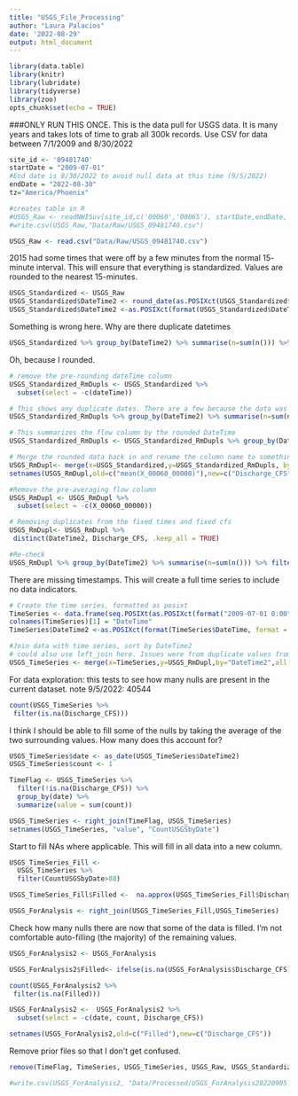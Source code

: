 ```yaml
---
title: "USGS_File_Processing"
author: "Laura Palacios"
date: '2022-08-29'
output: html_document
---
```


```r
library(data.table)
library(knitr)
library(lubridate)
library(tidyverse)
library(zoo)
opts_chunk$set(echo = TRUE)
```

###ONLY RUN THIS ONCE.
This is the data pull for USGS data. It is many years and takes lots of time to grab all 300k records. Use CSV for data between 7/1/2009 and 8/30/2022
```r
site_id <- '09481740'
startDate = "2009-07-01"
#End date is 8/30/2022 to avoid null data at this time (9/5/2022)
endDate = "2022-08-30"
tz="America/Phoenix"

#creates table in R
#USGS_Raw <- readNWISuv(site_id,c('00060','00065'), startDate,endDate, tz)
#write.csv(USGS_Raw,"Data/Raw/USGS_09481740.csv")

USGS_Raw <- read.csv("Data/Raw/USGS_09481740.csv")
```


2015 had some times that were off by a few minutes from the normal 15- minute interval. This will ensure that everything is standardized. Values are rounded to the nearest 15-minutes.
```r
USGS_Standardized <- USGS_Raw
USGS_Standardized$DateTime2 <- round_date(as.POSIXct(USGS_Standardized$dateTime), "15 minutes")
USGS_Standardized$DateTime2 <-as.POSIXct(format(USGS_Standardized$DateTime2, format = '%Y-%m-%d %H:%M'), tz = tz)

```

Something is wrong here. Why are there duplicate datetimes
```r
USGS_Standardized %>% group_by(DateTime2) %>% summarise(n=sum(n())) %>% filter(n>1)
```

Oh, because I rounded.
```r
# remove the pre-rounding dateTime column
USGS_Standardized_RmDupls <- USGS_Standardized %>%
  subset(select = -c(dateTime)) 

# This shows any duplicate dates. There are a few because the data was not collected on the standard 15-minute interval. The separate values were rounded to the same one.
USGS_Standardized_RmDupls %>% group_by(DateTime2) %>% summarise(n=sum(n())) %>% filter(n>1)

# This summarizes the flow column by the rounded DateTime
USGS_Standardized_RmDupls <- USGS_Standardized_RmDupls %>% group_by(DateTime2) %>% summarise(mean(X_00060_00000))

# Merge the rounded data back in and rename the column name to something more useful.
USGS_RmDupl<- merge(x=USGS_Standardized,y=USGS_Standardized_RmDupls, by="DateTime2",all.x=TRUE, all.y = FALSE)
setnames(USGS_RmDupl,old=c("mean(X_00060_00000)"),new=c("Discharge_CFS"))

#Remove the pre-averaging flow column
USGS_RmDupl <- USGS_RmDupl %>%
  subset(select = -c(X_00060_00000))

# Removing duplicates from the fixed times and fixed cfs
USGS_RmDupl<- USGS_RmDupl %>% 
 distinct(DateTime2, Discharge_CFS, .keep_all = TRUE)

#Re-check
USGS_RmDupl %>% group_by(DateTime2) %>% summarise(n=sum(n())) %>% filter(n>1)

```

There are missing timestamps. This will create a full time series to include no data indicators.
```r
# Create the time series, formatted as posixt
TimeSeries <- data.frame(seq.POSIXt(as.POSIXct(format("2009-07-01 0:00",format = '%m/%d/%y %H:%M'), tz = tz), as.POSIXct(format("2022-08-30 0:00",format = '%m/%d/%y %H:%M'), tz = tz), by="15 min"))
colnames(TimeSeries)[1] = "DateTime"
TimeSeries$DateTime2 <-as.POSIXct(format(TimeSeries$DateTime, format = '%Y-%m-%d %H:%M'), tz = tz)

#Join data with time series, sort by DateTime2
# could also use left_join here. Issues were from duplicate values from the rounding merge.
USGS_TimeSeries <- merge(x=TimeSeries,y=USGS_RmDupl,by="DateTime2",all.x=TRUE, all.y = FALSE)

```


For data exploration: this tests to see how many nulls are present in the current dataset.
note 9/5/2022: 40544
```r
count(USGS_TimeSeries %>%
 filter(is.na(Discharge_CFS)))
```

I think I should be able to fill some of the nulls by taking the average of the two surrounding values. How many does this account for?

```r
USGS_TimeSeries$date <- as_date(USGS_TimeSeries$DateTime2)
USGS_TimeSeries$count <- 1

TimeFlag <- USGS_TimeSeries %>%
  filter(!is.na(Discharge_CFS)) %>%
  group_by(date) %>%
  summarize(value = sum(count))

USGS_TimeSeries <- right_join(TimeFlag, USGS_TimeSeries)
setnames(USGS_TimeSeries, "value", "CountUSGSbyDate")

```
Start to fill NAs where applicable. This will fill in all data into a new column.
```r
USGS_TimeSeries_Fill <-
  USGS_TimeSeries %>%
  filter(CountUSGSbyDate>88)

USGS_TimeSeries_Fill$Filled <-  na.approx(USGS_TimeSeries_Fill$Discharge_CFS, rule = 2)

USGS_ForAnalysis <- right_join(USGS_TimeSeries_Fill,USGS_TimeSeries)

```
Check how many nulls there are now that some of the data is filled. I'm not comfortable auto-filling (the majority) of the remaining values.
```r
USGS_ForAnalysis2 <- USGS_ForAnalysis

USGS_ForAnalysis2$Filled<- ifelse(is.na(USGS_ForAnalysis$Discharge_CFS) == TRUE,USGS_ForAnalysis$Filled,USGS_ForAnalysis$Discharge_CFS)

count(USGS_ForAnalysis2 %>%
 filter(is.na(Filled)))

```

```r
USGS_ForAnalysis2 <-  USGS_ForAnalysis2 %>%
  subset(select = -c(date, count, Discharge_CFS))

setnames(USGS_ForAnalysis2,old=c("Filled"),new=c("Discharge_CFS"))
```



Remove prior files so that I don't get confused.
```r
remove(TimeFlag, TimeSeries, USGS_TimeSeries, USGS_Raw, USGS_Standardized, USGS_TimeSeries_Fill, USGS_ForAnalysis, USGS_RmDupl, USGS_Standardized_RmDupls)
```

```r
#write.csv(USGS_ForAnalysis2, "Data/Processed/USGS_ForAnalysis20220905.csv")
```

